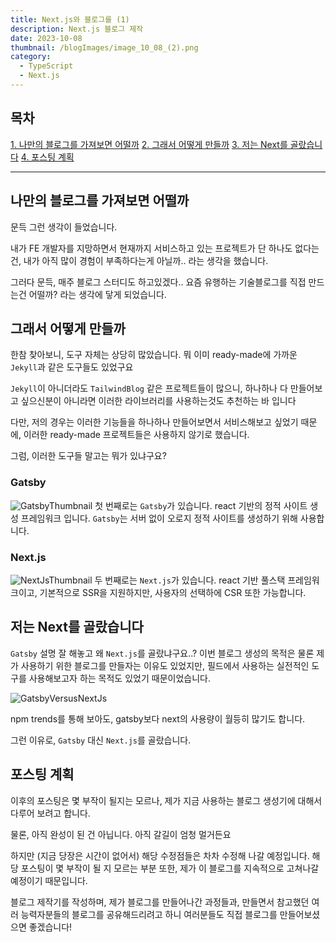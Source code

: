 ```yaml
---
title: Next.js와 블로그를 (1)
description: Next.js 블로그 제작
date: 2023-10-08
thumbnail: /blogImages/image_10_08_(2).png
category:
  - TypeScript
  - Next.js
---
```


## 목차

[1. 나만의 블로그를 가져보면 어떨까](#나만의-블로그를-가져보면-어떨까)
[2. 그래서 어떻게 만들까](#그래서-어떻게-만들까)
[3. 저는 Next를 골랐습니다](#저는-next를-골랐습니다)
[4. 포스팅 계획](#포스팅-계획)

---

## **나만의 블로그를 가져보면 어떨까**

문득 그런 생각이 들었습니다.

내가 FE 개발자를 지망하면서 현재까지 서비스하고 있는 프로젝트가 단 하나도 없다는건,
내가 아직 많이 경험이 부족하다는게 아닐까.. 라는 생각을 했습니다.

그러다 문득, 매주 블로그 스터디도 하고있겠다.. 요즘 유행하는 기술블로그를 직접 만드는건 어떨까? 라는 생각에 닿게 되었습니다.

## **그래서 어떻게 만들까**

한참 찾아보니, 도구 자체는 상당히 많았습니다.
뭐 이미 ready-made에 가까운 `Jekyll`과 같은 도구들도 있었구요

`Jekyll`이 아니더라도 `TailwindBlog` 같은 프로젝트들이 많으니, 하나하나 다 만들어보고 싶으신분이 아니라면 이러한 라이브러리를 사용하는것도 추천하는 바 입니다

다만, 저의 경우는 이러한 기능들을 하나하나 만들어보면서 서비스해보고 싶었기 때문에, 이러한 ready-made 프로젝트들은 사용하지 않기로 했습니다.

그럼, 이러한 도구들 말고는 뭐가 있냐구요?

### **Gatsby**

![GatsbyThumbnail](</blogImages/image_10_08_(1).png>)
첫 번째로는 `Gatsby`가 있습니다. react 기반의 정적 사이트 생성 프레임워크 입니다.
`Gatsby`는 서버 없이 오로지 정적 사이트를 생성하기 위해 사용합니다.

### **Next.js**

![NextJsThumbnail](</blogImages/image_10_08_(2).png>)
두 번째로는 `Next.js`가 있습니다. react 기반 풀스택 프레임워크이고, 기본적으로 SSR을 지원하지만,
사용자의 선택하에 CSR 또한 가능합니다.

## **저는 Next를 골랐습니다**

`Gatsby` 설명 잘 해놓고 왜 `Next.js`를 골랐냐구요..?
이번 블로그 생성의 목적은 물론 제가 사용하기 위한 블로그를 만들자는 이유도 있었지만,
필드에서 사용하는 실전적인 도구를 사용해보고자 하는 목적도 있었기 때문이었습니다.

![GatsbyVersusNextJs](</blogImages/image_10_08_(3).png>)

npm trends를 통해 보아도, gatsby보다 next의 사용량이 월등히 많기도 합니다.

그런 이유로, `Gatsby` 대신 `Next.js`를 골랐습니다.

## **포스팅 계획**

이후의 포스팅은 몇 부작이 될지는 모르나, 제가 지금 사용하는 블로그 생성기에 대해서 다루어 보려고 합니다.

물론, 아직 완성이 된 건 아닙니다. 아직 갈길이 엄청 멀거든요

하지만 (지금 당장은 시간이 없어서) 해당 수정점들은 차차 수정해 나갈 예정입니다.
해당 포스팅이 몇 부작이 될 지 모르는 부분 또한, 제가 이 블로그를 지속적으로 고쳐나갈 예정이기 때문입니다.

블로그 제작기를 작성하며, 제가 블로그를 만들어나간 과정들과, 만들면서 참고했던 여러 능력자분들의 블로그를 공유해드리려고 하니 여러분들도 직접 블로그를 만들어보셨으면 좋겠습니다!
